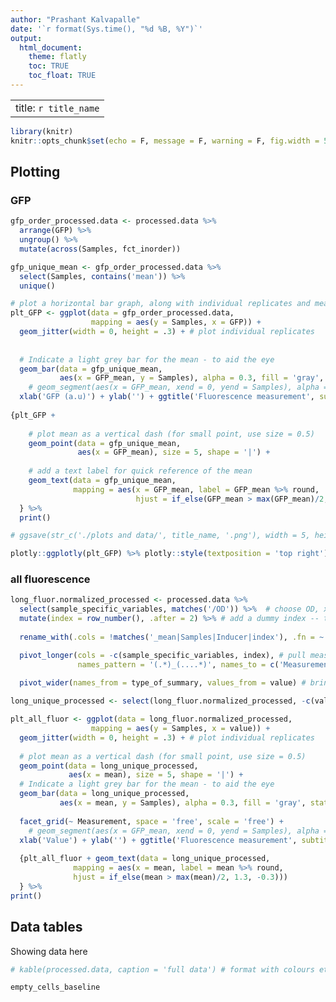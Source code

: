 ```yaml
---
author: "Prashant Kalvapalle"
date: '`r format(Sys.time(), "%d %B, %Y")`'
output: 
  html_document:
    theme: flatly
    toc: TRUE
    toc_float: TRUE
---
```


---
title: `r title_name`
---

```r
library(knitr)
knitr::opts_chunk$set(echo = F, message = F, warning = F, fig.width = 5, fig.height = 4)

```

## Plotting

### GFP

```r
gfp_order_processed.data <- processed.data %>% 
  arrange(GFP) %>% 
  ungroup() %>% 
  mutate(across(Samples, fct_inorder))

gfp_unique_mean <- gfp_order_processed.data %>% 
  select(Samples, contains('mean')) %>% 
  unique()

# plot a horizontal bar graph, along with individual replicates and mean annotated
plt_GFP <- ggplot(data = gfp_order_processed.data,
                  mapping = aes(y = Samples, x = GFP)) + 
  geom_jitter(width = 0, height = .3) + # plot individual replicates
  
 
  # Indicate a light grey bar for the mean - to aid the eye
  geom_bar(data = gfp_unique_mean, 
           aes(x = GFP_mean, y = Samples), alpha = 0.3, fill = 'gray', stat = 'identity',position = 'dodge') +
    # geom_segment(aes(x = GFP_mean, xend = 0, yend = Samples), alpha = 0.1, colour = 'red') + 
  xlab('GFP (a.u)') + ylab('') + ggtitle('Fluorescence measurement', subtitle = 'Plasmids')
  
{plt_GFP + 
    
    # plot mean as a vertical dash (for small point, use size = 0.5)
    geom_point(data = gfp_unique_mean, 
               aes(x = GFP_mean), size = 5, shape = '|') +
    
    # add a text label for quick reference of the mean
    geom_text(data = gfp_unique_mean,  
              mapping = aes(x = GFP_mean, label = GFP_mean %>% round, 
                            hjust = if_else(GFP_mean > max(GFP_mean)/2, 1.3, -0.3)))
  } %>% 
  print()

# ggsave(str_c('./plots and data/', title_name, '.png'), width = 5, height = 4) # save plot if necessary

plotly::ggplotly(plt_GFP) %>% plotly::style(textposition = 'top right')

```
### all fluorescence

```r
long_fluor.normalized_processed <- processed.data %>% 
  select(sample_specific_variables, matches('/OD')) %>%  # choose OD, x/OD and _bs and _mean additions
  mutate(index = row_number(), .after = 2) %>% # add a dummy index -- to keep replicates apart
  
  rename_with(.cols = !matches('_mean|Samples|Inducer|index'), .fn = ~ str_c(.x, '_value') ) %>%  # suffix 'value' for non mean columns

  pivot_longer(cols = -c(sample_specific_variables, index), # pull measurement types and summary type (mean vs 'raw' value) into two cols
               names_pattern = '(.*)_(....*)', names_to = c('Measurement', 'type_of_summary')) %>% 
  
  pivot_wider(names_from = type_of_summary, values_from = value) # bring values and means into two separate cols

long_unique_processed <- select(long_fluor.normalized_processed, -c(value, index)) %>% unique()

plt_all_fluor <- ggplot(data = long_fluor.normalized_processed,
                  mapping = aes(y = Samples, x = value)) + 
  geom_jitter(width = 0, height = .3) + # plot individual replicates
  
  # plot mean as a vertical dash (for small point, use size = 0.5)
  geom_point(data = long_unique_processed,
             aes(x = mean), size = 5, shape = '|') + 
  # Indicate a light grey bar for the mean - to aid the eye
  geom_bar(data = long_unique_processed, 
           aes(x = mean, y = Samples), alpha = 0.3, fill = 'gray', stat = 'identity',position = 'dodge') +
  
  facet_grid(~ Measurement, space = 'free', scale = 'free') +
    # geom_segment(aes(x = GFP_mean, xend = 0, yend = Samples), alpha = 0.1, colour = 'red') + 
  xlab('Value') + ylab('') + ggtitle('Fluorescence measurement', subtitle = 'Plasmids')
  
  {plt_all_fluor + geom_text(data = long_unique_processed,  
              mapping = aes(x = mean, label = mean %>% round, 
              hjust = if_else(mean > max(mean)/2, 1.3, -0.3)))
  } %>% 
print()

```

## Data tables

Showing data here

``` r
# kable(processed.data, caption = 'full data') # format with colours etc for good visualization

empty_cells_baseline

```
